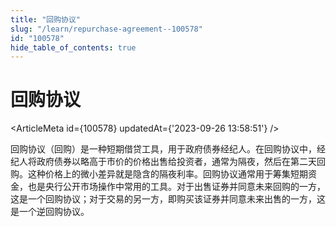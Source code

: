 ```yaml
---
title: "回购协议"
slug: "/learn/repurchase-agreement--100578"
id: "100578"
hide_table_of_contents: true
---
```



# 回购协议

<ArticleMeta id={100578} updatedAt={'2023-09-26 13:58:51'} />
<div className='border-solid border-b border-t-0 my-4 border-[var(--ifm-color-gray-300)]' />

回购协议（回购）是一种短期借贷工具，用于政府债券经纪人。在回购协议中，经纪人将政府债券以略高于市价的价格出售给投资者，通常为隔夜，然后在第二天回购。这种价格上的微小差异就是隐含的隔夜利率。回购协议通常用于筹集短期资金，也是央行公开市场操作中常用的工具。对于出售证券并同意未来回购的一方，这是一个回购协议；对于交易的另一方，即购买该证券并同意未来出售的一方，这是一个逆回购协议。
